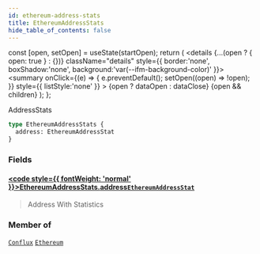 ```yaml
---
id: ethereum-address-stats
title: EthereumAddressStats
hide_table_of_contents: false
---
```







  const [open, setOpen] = useState(startOpen);
  return (
    <details {...(open ? { open: true } : {})} className="details" style={{ border:'none', boxShadow:'none', background:'var(--ifm-background-color)' }}>
      <summary
        onClick={(e) => {
          e.preventDefault();
          setOpen((open) => !open);
        }}
        style={{ listStyle:'none' }}
      >
      {open ? dataOpen : dataClose}
      </summary>
      {open && children}
    </details>
  );
};








AddressStats


```graphql
type EthereumAddressStats {
  address: EthereumAddressStat
}
```




### Fields

#### [<code style={{ fontWeight: 'normal' }}>EthereumAddressStats.<b>address</b></code>](#)<Bullet />[`EthereumAddressStat`](/docs/graphql-reference/objects/ethereum-address-stat) <Badge class="badge badge--secondary" text="object"/> 
> 
> 
> Address With Statistics
> 



### Member of

[`Conflux`](/docs/graphql-reference/objects/conflux)  <Badge class="secondary" text="object"/><Bullet />[`Ethereum`](/docs/graphql-reference/objects/ethereum)  <Badge class="secondary" text="object"/>

